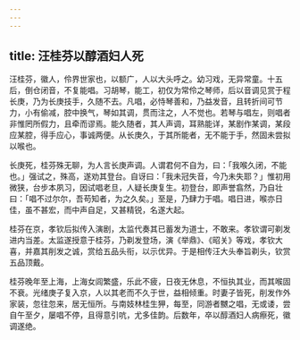 ```yaml
---
---
---
```

title: 汪桂芬以醇酒妇人死
---



汪桂芬，徽人，伶界世家也，以额广，人以大头呼之。幼习戏，无异常童。十五后，倒仓闭音，不复能唱。习胡琴，能工，初仅为常伶之琴师，后以音调见赏于程长庚，乃为长庚技手，久随不去。凡唱，必恃琴善和，乃益发音，且转折间可节力，小有偷减，腔中换气，琴如其调，贯而注之，人不觉也。若琴与唱左，则唱者非惟罔所假力，且牵而谬焉。能久随者，其人声调，耳熟能详，某剧作某调，某段应某腔，得手应心，事诚两便。从长庚久，于其所能者，无不能于手，然固未尝拟以喉也。

长庚死，桂芬殊无聊，为人言长庚声调。人谓君何不自为，曰：「我喉久闭，不能也。」强试之，殊高，遂劝其登台。自讶曰：「我未冠失音，今乃未失耶？」惟初用微狭，台步本夙习，因试唱老旦，人疑长庚复生。初登台，即声誉翕然，乃自壮曰：「唱不过尔尔，吾苟知者，为之久矣。」至是，乃肆力于唱。唱日进，喉亦日佳，虽不甚宏，而中声自足，又甚精锐，名遂大起。

桂芬在京，孝钦后拟传入演剧，太监代奏其已蓄发为道士，不敢来。孝钦谓可剃发进内当差。太监遂授意于桂芬，乃剃发登场，演《举鼎》、《昭关》等戏，孝钦大喜，并嘉其削发之诚，赏给五品头衔，以示优异。于是相传汪大头奉旨剃头，钦赏五品顶戴。

桂芬晚年至上海，上海女闾繁盛，乐此不疲，日夜无休息，不恒执其业，而其喉固不衰。光绪庚子复入京，人以其老而不久于世，益相倾重。时妻子皆死，削发作外家装，忽往忽来，居无恒所。与南妓林桂生狎，每至，同游者嬲之唱，无或诿，尝自午至夕，屡唱不停，且得意引吭，尤多佳韵。后数年，卒以醇酒妇人病瘵死，徽调遂绝。